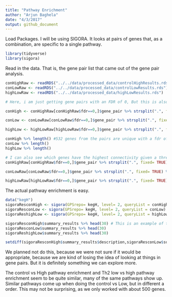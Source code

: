 ```yaml
---
title: "Pathway Enrichment"
author: "Arjun Baghela"
date: "4/3/2017"
output: github_document
---
```


Load Packages. I will be using SIGORA. It looks at pairs of genes that, as a combination, are specific to a single pathway. 
```r
library(tidyverse)
library(sigora)
```

Read in the data. That is, the gene pair list that came out of the gene pair analysis. 
```r
conHighRaw <- readRDS("../../data/processed_data/controlHighResults.rds")
conLowRaw <- readRDS("../../data/processed_data/controlLowResults.rds")
highLowRaw <- readRDS("../../data/processed_data/highLowResults.rds")

# Here, i am just getting gene pairs with an FDR of 0, But this is also arbtirary. 

conHigh <- conHighRaw[conHighRaw$fdr==0,]$gene_pair %>% strsplit(".", fixed= TRUE) %>% unlist() %>% unique()

conLow <- conLowRaw[conLowRaw$fdr==0,]$gene_pair %>% strsplit(".", fixed= TRUE) %>% unlist() %>% unique()

highLow <- highLowRaw[highLowRaw$fdr==0,]$gene_pair %>% strsplit(".", fixed= TRUE) %>% unlist() %>% unique()

conHigh %>% length() #532 genes from the pairs are unique with a fdr of 0. This is interesting, considering there were only 571 genes put into the diff network. 
conLow %>% length()
highLow %>% length()

# I can also see which genes have the highest connectivity given a threshold 
conHighRaw[conHighRaw$fdr==0,]$gene_pair %>% strsplit(".", fixed= TRUE) %>% unlist() %>% table() %>% sort() %>% tail(10)

conLowRaw[conLowRaw$fdr==0,]$gene_pair %>% strsplit(".", fixed= TRUE) %>% unlist() %>% table() %>% sort() %>% tail(10)

highLowRaw[highLowRaw$fdr==0,]$gene_pair %>% strsplit(".", fixed= TRUE) %>% unlist() %>% table() %>% sort() %>% tail(10)
```

The actual pathway enrichment is easy. 
```r
data("kegH")
sigoraResconHigh <- sigora(GPSrepo= kegH, level= 2, queryList = conHigh)
sigoraResconLow <- sigora(GPSrepo= kegH, level= 2, queryList = conLow)
sigoraReshighLow <- sigora(GPSrepo= kegH, level= 2, queryList = highLow)

sigoraResconHigh$summary_results %>% head(30) # This is an example of the output
sigoraResconLow$summary_results %>% head(30)
sigoraReshighLow$summary_results %>% head(30)

setdiff(sigoraResconHigh$summary_results$description,sigoraResconLow$summary_results$description) # This is a way to see differences in pathway enrichment. 
```

We planned not do this, because we were not sure if it would be appropriate, because we are kind of losing the idea of looking at things in gene pairs. But it is definitely something we can explore more. 

The control vs High pathway enrichment and Th2 low vs high pathway enrichment seem to be quite similar, many of the same pathways show up. Similar pathways come up when doing the control vs Low, but in different a order. This may not be surprising, as we only worked with about 500 genes. 


